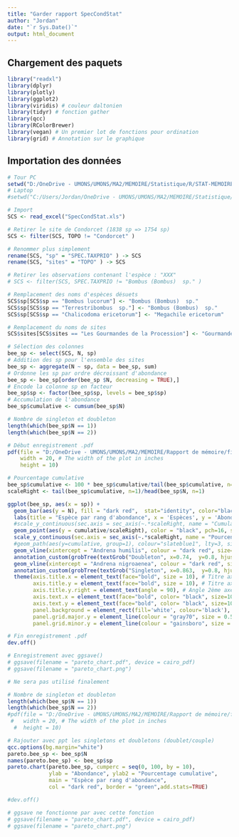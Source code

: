 ```yaml
---
title: "Garder rapport SpecCondStat"
author: "Jordan"
date: "`r Sys.Date()`"
output: html_document
---
```


## Chargement des paquets

```r
library("readxl") 
library(dplyr)
library(plotly)
library(ggplot2)
library(viridis) # couleur daltonien
library(tidyr) # fonction gather
library(qcc)
library(RColorBrewer)
library(vegan) # Un premier lot de fonctions pour ordination
library(grid) # Annotation sur le graphique

```

## Importation des données
```r
# Tour PC
setwd("D:/OneDrive - UMONS/UMONS/MA2/MEMOIRE/Statistique/R/STAT-MEMOIRE/RAW2")
# Laptop
#setwd("C:/Users/Jordan/OneDrive - UMONS/UMONS/MA2/MEMOIRE/Statistique/R/STAT-MEMOIRE/RAW2")

# Import
SCS <- read_excel("SpecCondStat.xls")
```


```r
# Retirer le site de Condorcet (1838 sp => 1754 sp)
SCS <- filter(SCS, TOPO != "Condorcet" )

# Renommer plus simplement
rename(SCS, "sp" = "SPEC.TAXPRIO" ) -> SCS
rename(SCS, "sites" = "TOPO" ) -> SCS

# Retirer les observations contenant l'espèce : "XXX"
# SCS <- filter(SCS, SPEC.TAXPRIO != "Bombus (Bombus)  sp." )

# Remplacement des noms d'espèces désuets
SCS$sp[SCS$sp == "Bombus lucorum"] <- "Bombus (Bombus)  sp."
SCS$sp[SCS$sp == "Terrestribombus  sp."] <- "Bombus (Bombus)  sp."
SCS$sp[SCS$sp == "Chalicodoma ericetorum"] <- "Megachile ericetorum"

# Remplacement du noms de sites
SCS$sites[SCS$sites == "Les Gourmandes de la Procession"] <- "Gourmandes de la Procession"
```


```r
# Sélection des colonnes
bee_sp <- select(SCS, N, sp)
# Addition des sp pour l'ensemble des sites
bee_sp <- aggregate(N ~ sp, data = bee_sp, sum)
# Ordonne les sp par ordre décroissant d'abondance
bee_sp <- bee_sp[order(bee_sp $N, decreasing = TRUE),]
# Encode la colonne sp en facteur
bee_sp$sp <- factor(bee_sp$sp, levels = bee_sp$sp)
# Accumulation de l'abondance
bee_sp$cumulative <- cumsum(bee_sp$N)
```


```r
# Nombre de singleton et doubleton
length(which(bee_sp$N == 1))
length(which(bee_sp$N == 2))

# Début enregistrement .pdf
pdf(file = "D:/OneDrive - UMONS/UMONS/MA2/MEMOIRE/Rapport de mémoire/figure/pareto_chart_ggplot.pdf",   # The directory you want to save the file in
    width = 20, # The width of the plot in inches
    height = 10)

# Pourcentage cumulative
bee_sp$cumulative <- 100 * bee_sp$cumulative/tail(bee_sp$cumulative, n=1)
scaleRight <- tail(bee_sp$cumulative, n=1)/head(bee_sp$N, n=1)

ggplot(bee_sp, aes(x = sp)) +
  geom_bar(aes(y = N), fill = "dark red",  stat="identity", color="black") +
  labs(title = "Espèce par rang d'abondance", x = 'Espèces', y = 'Abondance') +
  #scale_y_continuous(sec.axis = sec_axis(~.*scaleRight, name = "Cumulative (%)")) +
  geom_point(aes(y = cumulative/scaleRight), color = "black", pch=16, size=1) +
  scale_y_continuous(sec.axis = sec_axis(~.*scaleRight, name = "Pourcentage cumulative (%)", breaks = seq(0, 100, 10))) + # 2ème axe-y : grille
  #geom_path(aes(y=cumulative, group=1), colour="slateblue1", lty=3, size=0.9) +
  geom_vline(xintercept = "Andrena humilis", colour = "dark red", size=1.1) + # ligne vertical doubleton
  annotation_custom(grobTree(textGrob("Doubleton", x=0.74,  y=0.8, hjust=0, gp=gpar(col="dark red", fontsize=15)))) + # texte doubleton
  geom_vline(xintercept = "Andrena nigroaenea", colour = "dark red", size=1.1) + # ligne vertical singleton
  annotation_custom(grobTree(textGrob("Singleton", x=0.863,  y=0.8, hjust=0, gp=gpar(col="dark red", fontsize=15)))) + # texte singleton
  theme(axis.title.x = element_text(face="bold", size = 10), # Titre axe x
        axis.title.y = element_text(face="bold", size = 10), # Titre axe y
        axis.title.y.right = element_text(angle = 90), # Angle 2ème axe y
        axis.text.x = element_text(face="bold", color= "black", size=10, angle=90, hjust=0), # Echelle x
        axis.text.y = element_text(face="bold", color= "black", size=10), # Echelle y
        panel.background = element_rect(fill='white', colour='black'),
        panel.grid.major.y = element_line(colour = "gray70", size = 0.5, linetype = "dashed"),
        panel.grid.minor.y = element_line(colour = "gainsboro", size = 0.1, linetype = "dashed")) 

# Fin enregistrement .pdf
dev.off()

# Enregistrement avec ggsave()
# ggsave(filename = "pareto_chart.pdf", device = cairo_pdf)
# ggsave(filename = "pareto_chart.png")

```




```r
# Ne sera pas utilisé finalement

# Nombre de singleton et doubleton
length(which(bee_sp$N == 1))
length(which(bee_sp$N == 2))
#pdf(file = "D:/OneDrive - UMONS/UMONS/MA2/MEMOIRE/Rapport de mémoire/figure/pareto_chart.pdf",   # The directory you want to save the file in
 #   width = 20, # The width of the plot in inches
  #  height = 10)

# Rajouter avec ppt les singletons et doubletons (doublet/couple)
qcc.options(bg.margin="white")
pareto.bee_sp <- bee_sp$N
names(pareto.bee_sp) <- bee_sp$sp
pareto.chart(pareto.bee_sp, cumperc = seq(0, 100, by = 10), 
             ylab = "Abondance", ylab2 = "Pourcentage cumulative",
             main = "Espèce par rang d'abondance",
             col = "dark red", border = "green",add.stats=TRUE) 

#dev.off()

# ggsave ne fonctionne par avec cette fonction
# ggsave(filename = "pareto_chart.pdf", device = cairo_pdf)
# ggsave(filename = "pareto_chart.png")
```



